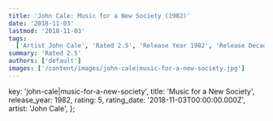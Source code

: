```yaml
---
title: 'John Cale: Music for a New Society (1982)'
date: '2018-11-03'
lastmod: '2018-11-03'
tags:
  ['Artist John Cale', 'Rated 2.5', 'Release Year 1982', 'Release Decade 1980']
summary: 'Rated 2.5'
authors: ['default']
images: ['/content/images/john-cale|music-for-a-new-society.jpg']
---
```


  key: 'john-cale|music-for-a-new-society',
  title: 'Music for a New Society',
  release_year: 1982,
  rating: 5,
  rating_date: '2018-11-03T00:00:00.000Z',
  artist: 'John Cale',
};

<MusicRating data={data} />
